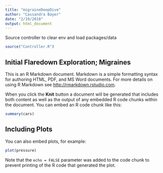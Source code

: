 ```yaml
---
title: "migraineDeepDive"
author: "Cassandra Bayer"
date: "2/19/2018"
output: html_document
---
```


Source controller to clear env and load packages/data
```r
source("Controller.R")
```

## Initial Flaredown Exploration; Migraines

This is an R Markdown document. Markdown is a simple formatting syntax for authoring HTML, PDF, and MS Word documents. For more details on using R Markdown see <http://rmarkdown.rstudio.com>.

When you click the **Knit** button a document will be generated that includes both content as well as the output of any embedded R code chunks within the document. You can embed an R code chunk like this:

```r
summary(cars)
```

## Including Plots

You can also embed plots, for example:

```r
plot(pressure)
```

Note that the `echo = FALSE` parameter was added to the code chunk to prevent printing of the R code that generated the plot.
